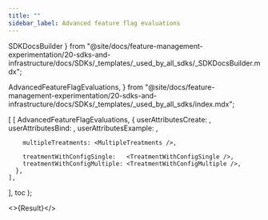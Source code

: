 ```yaml
---
title: ""
sidebar_label: Advanced feature flag evaluations
---
```


  SDKDocsBuilder
} from "@site/docs/feature-management-experimentation/20-sdks-and-infrastructure/docs/SDKs/_templates/_used_by_all_sdks/_SDKDocsBuilder.mdx";

  AdvancedFeatureFlagEvaluations,
} from "@site/docs/feature-management-experimentation/20-sdks-and-infrastructure/docs/SDKs/_templates/_used_by_all_sdks/index.mdx";




  [
    [
      AdvancedFeatureFlagEvaluations,
      {
        userAttributesCreate:  <UserAttributesCreate />,
        userAttributesBind:    <UserAttributesBind />,
        userAttributesExample: <UserAttributesExample />,

        multipleTreatments: <MultipleTreatments />,

        treatmentWithConfigSingle:   <TreatmentWithConfigSingle />,
        treatmentWithConfigMultiple: <TreatmentWithConfigMultiple />,
      },
    ],
  ],
  toc
);

<>{Result}</>
